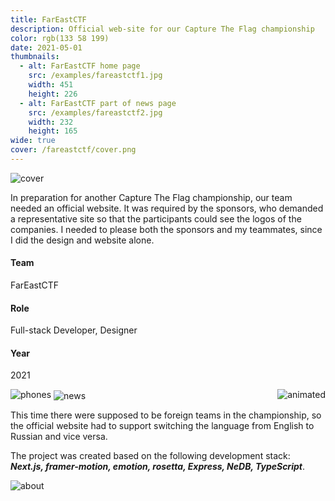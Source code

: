 ```yaml
---
title: FarEastCTF
description: Official web-site for our Capture The Flag championship
color: rgb(133 58 199)
date: 2021-05-01
thumbnails:
  - alt: FarEastCTF home page
    src: /examples/fareastctf1.jpg
    width: 451
    height: 226
  - alt: FarEastCTF part of news page
    src: /examples/fareastctf2.jpg
    width: 232
    height: 165
wide: true
cover: /fareastctf/cover.png
---
```


<Image
  src="/fareastctf/cover.png"
  alt="cover"
  width={1120}
  height={876}
  priority
/>

<Section title="FarEast CTF" description="Project" header>
In preparation for another Capture The Flag championship,
our team needed an official website.
It was required by the sponsors,
who demanded a representative site
so that the participants could see the logos of the companies.
I needed to please both the sponsors and my teammates,
since I did the design and website alone.

#### Team

FarEastCTF

#### Role

Full-stack Developer, Designer

#### Year

2021

</Section>

<Image
  src="/fareastctf/animated.gif"
  alt="animated"
  width={895}
  height={508}
  align="right"
/>
<Image src="/fareastctf/phones.png" alt="phones" width={616} height={490} />
<Image
  src="/fareastctf/news.png"
  alt="news"
  width={895}
  height={1123}
  align="center"
/>

<Section title="Development" description="Story" >
This time there were supposed to be foreign teams in the championship,
so the official website had to support switching the language from
English to Russian and vice versa.

The project was created based on the following development stack:
**_Next.js, framer-motion, emotion, rosetta, Express, NeDB, TypeScript_**.

</Section>

<Image
  src="/fareastctf/about.png"
  alt="about"
  width={895}
  height={1990}
  align="center"
/>
